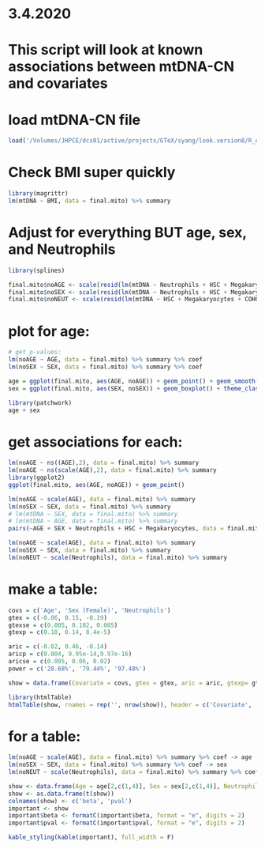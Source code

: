 # 3.4.2020

# This script will look at known associations between mtDNA-CN and covariates

# load mtDNA-CN file
```r
load('/Volumes/JHPCE/dcs01/active/projects/GTeX/syang/look.version8/R_objects/final.mito.rds')
```

# Check BMI super quickly
```r
library(magrittr)
lm(mtDNA ~ BMI, data = final.mito) %>% summary
```

# Adjust for everything BUT age, sex, and Neutrophils
```r
library(splines)

final.mito$noAGE <- scale(resid(lm(mtDNA ~ Neutrophils + HSC + Megakaryocytes + COHORT + TRISCHD + SEX, data = final.mito)))
final.mito$noSEX <- scale(resid(lm(mtDNA ~ Neutrophils + HSC + Megakaryocytes + COHORT + TRISCHD + ns(AGE,2), data = final.mito)))
final.mito$noNEUT <- scale(resid(lm(mtDNA ~ HSC + Megakaryocytes + COHORT + TRISCHD + ns(AGE,2) + SEX, data = final.mito)))
```

# plot for age:
```r
# get p-values:
lm(noAGE ~ AGE, data = final.mito) %>% summary %>% coef
lm(noSEX ~ SEX, data = final.mito) %>% summary %>% coef

age = ggplot(final.mito, aes(AGE, noAGE)) + geom_point() + geom_smooth(method = 'lm') + theme_classic() + xlab('Age at blood draw') + ylab('Adjusted mtDNA-CN')
sex = ggplot(final.mito, aes(SEX, noSEX)) + geom_boxplot() + theme_classic() + xlab('Biological sex') + ylab('Adjusted mtDNA-CN') + scale_x_discrete(labels = c('Male','Female'))

library(patchwork)
age + sex
```

# get associations for each:
```r
lm(noAGE ~ ns((AGE),2), data = final.mito) %>% summary
lm(noAGE ~ ns(scale(AGE),2), data = final.mito) %>% summary
library(ggplot2)
ggplot(final.mito, aes(AGE, noAGE)) + geom_point()

lm(noAGE ~ scale(AGE), data = final.mito) %>% summary
lm(noSEX ~ SEX, data = final.mito) %>% summary
# lm(mtDNA ~ SEX, data = final.mito) %>% summary
# lm(mtDNA ~ AGE, data = final.mito) %>% summary
pairs(~AGE + SEX + Neutrophils + HSC + Megakaryocytes, data = final.mito, lower.panel=twolines, diag.panel=mydiag.panel, upper.panel=panel.cor, label.pos=0.5, main="Correlation matrix of PCs and covariates", labels = c('age', 'sex', 'neutrophils', 'hsc', 'megakaryocytes'))

lm(noAGE ~ scale(AGE), data = final.mito) %>% summary
lm(noSEX ~ SEX, data = final.mito) %>% summary
lm(noNEUT ~ scale(Neutrophils), data = final.mito) %>% summary
```


# make a table:
```r
covs = c('Age', 'Sex (Female)', 'Neutrophils')
gtex = c(-0.06, 0.15, -0.19)
gtexse = c(0.005, 0.102, 0.005)
gtexp = c(0.18, 0.14, 8.4e-5)

aric = c(-0.02, 0.46, -0.14)
aricp = c(0.004, 9.95e-14,9.97e-16)
aricse = c(0.005, 0.06, 0.02)
power = c('28.68%', '79.44%', '97.48%')

show = data.frame(Covariate = covs, gtex = gtex, aric = aric, gtexp= gtexp, aricp = aricp, gtexse = gtexse, aricse = aricse, power = power)

library(htmlTable)
htmlTable(show, rnames = rep('', nrow(show)), header = c('Covariate', 'GTEx effect estimate', 'ARIC effect estimate', 'GTEx p-value', 'ARIC p-value', 'GTEx standard error', 'ARIC standard error', 'Power'))
```

# for a table:
```r
lm(noAGE ~ scale(AGE), data = final.mito) %>% summary %>% coef -> age
lm(noSEX ~ SEX, data = final.mito) %>% summary %>% coef -> sex
lm(noNEUT ~ scale(Neutrophils), data = final.mito) %>% summary %>% coef -> neut

show <- data.frame(Age = age[2,c(1,4)], Sex = sex[2,c(1,4)], Neutrophils = neut[2,c(1,4)])
show <- as.data.frame(t(show))
colnames(show) <- c('beta', 'pval')
important <- show
important$beta <- formatC(important$beta, format = "e", digits = 2)
important$pval <- formatC(important$pval, format = "e", digits = 2)

kable_styling(kable(important), full_width = F)
```